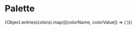 

<Meta title="Blitzino|Color System" />

# Palette 

<Preview>
	<Story name="Palette"
		parameters={{ styles: [require('!style-loader!css-loader!sass-loader!../../blitzino/palette-style.scss?story')]}}
	>
		<article
			style={{
				display: 'grid',
				gridTemplateColumns: 'repeat(3, 1fr)',
				gridGap: '10px',
				gridAutoRows: 'minmax(100px, auto)'
			}}
		>
			{Object.entries(colors).map(([colorName, colorValue]) => (
                <Palette 
					className={colorName.toLowerCase().split("_").join("-")} 
					colorName={colorName}
					colorValue={colorValue} 
				/>
			))}
		</article>
	</Story>
</Preview>
